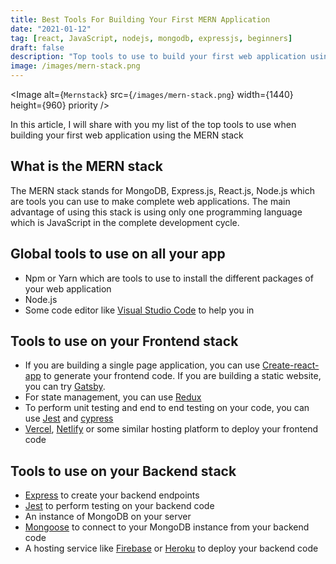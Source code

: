 ```yaml
---
title: Best Tools For Building Your First MERN Application
date: "2021-01-12"
tag: [react, JavaScript, nodejs, mongodb, expressjs, beginners]
draft: false
description: "Top tools to use to build your first web application using the MERN stack"
image: /images/mern-stack.png
---
```


<Image
  alt={`Mernstack`}
  src={`/images/mern-stack.png`}
  width={1440}
  height={960}
  priority
/>

In this article, I will share with you my list of the top tools to use when building your first web application using the MERN stack

## What is the MERN stack

The MERN stack stands for MongoDB, Express.js, React.js, Node.js which are tools you can use to make complete web applications.
The main advantage of using this stack is using only one programming language which is JavaScript in the complete development cycle.

## Global tools to use on all your app

- Npm or Yarn which are tools to use to install the different packages of your web application
- Node.js
- Some code editor like [Visual Studio Code](https://code.visualstudio.com/) to help you in

## Tools to use on your Frontend stack

- If you are building a single page application, you can use [Create-react-app](https://create-react-app.dev/) to generate your frontend code. If you are building a static website, you can try [Gatsby](https://www.gatsbyjs.com/).
- For state management, you can use [Redux](https://redux.js.org/)
- To perform unit testing and end to end testing on your code, you can use [Jest](https://www.npmjs.com/package/jest) and [cypress](https://www.cypress.io/)
- [Vercel](https://vercel.com/), [Netlify](https://www.netlify.com/) or some similar hosting platform to deploy your frontend code

## Tools to use on your Backend stack

- [Express](https://www.npmjs.com/package/express) to create your backend endpoints
- [Jest](https://www.npmjs.com/package/jest) to perform testing on your backend code
- An instance of MongoDB on your server
- [Mongoose](https://www.npmjs.com/package/mongoose) to connect to your MongoDB instance from your backend code
- A hosting service like [Firebase](https://firebase.google.com/) or [Heroku](https://www.heroku.com/) to deploy your backend code
